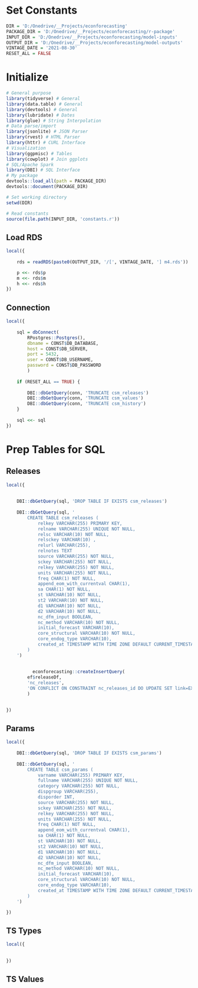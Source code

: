 # Set Constants
```r
DIR = 'D:/Onedrive/__Projects/econforecasting'
PACKAGE_DIR = 'D:/Onedrive/__Projects/econforecasting/r-package'
INPUT_DIR = 'D:/Onedrive/__Projects/econforecasting/model-inputs'
OUTPUT_DIR = 'D:/Onedrive/__Projects/econforecasting/model-outputs'
VINTAGE_DATE = '2021-08-30'
RESET_ALL = FALSE
```

# Initialize
```r
# General purpose
library(tidyverse) # General
library(data.table) # General
library(devtools) # General
library(lubridate) # Dates
library(glue) # String Interpolation
# Data parse/import
library(jsonlite) # JSON Parser
library(rvest) # HTML Parser
library(httr) # CURL Interface
# Visualization
library(ggpmisc) # Tables
library(cowplot) # Join ggplots
# SQL/Apache Spark
library(DBI) # SQL Interface
# My package
devtools::load_all(path = PACKAGE_DIR)
devtools::document(PACKAGE_DIR)

# Set working directory
setwd(DIR)

# Read constants
source(file.path(INPUT_DIR, 'constants.r'))
```


## Load RDS
```r
local({
	
	rds = readRDS(paste0(OUTPUT_DIR, '/[', VINTAGE_DATE, '] m4.rds'))

	p <<- rds$p
	m <<- rds$m
	h <<- rds$h
})
```

## Connection
```r
local({
	
	sql = dbConnect(
		RPostgres::Postgres(),
		dbname = CONST$DB_DATABASE,
		host = CONST$DB_SERVER,
		port = 5432,
		user = CONST$DB_USERNAME,
		password = CONST$DB_PASSWORD
		)
	
	if (RESET_ALL == TRUE) {
		
		DBI::dbGetQuery(conn, 'TRUNCATE csm_releases')
		DBI::dbGetQuery(conn, 'TRUNCATE csm_values')
		DBI::dbGetQuery(conn, 'TRUNCATE csm_history')
	}
	
	sql <<- sql
})
```


# Prep Tables for SQL

## Releases
```r
local({
	
	
	DBI::dbGetQuery(sql, 'DROP TABLE IF EXISTS csm_releases')
	
	DBI::dbGetQuery(sql, '
		CREATE TABLE csm_releases (
			relkey VARCHAR(255) PRIMARY KEY,
			relname VARCHAR(255) UNIQUE NOT NULL,
			relsc VARCHAR(10) NOT NULL,
			relsckey VARCHAR(10) ,
			relurl VARCHAR(255),
			relnotes TEXT
			source VARCHAR(255) NOT NULL,
			sckey VARCHAR(255) NOT NULL,
			relkey VARCHAR(255) NOT NULL,
			units VARCHAR(255) NOT NULL,
			freq CHAR(1) NOT NULL,
			append_eom_with_currentval CHAR(1),
			sa CHAR(1) NOT NULL,
			st VARCHAR(10) NOT NULL,
			st2 VARCHAR(10) NOT NULL,
			d1 VARCHAR(10) NOT NULL,
			d2 VARCHAR(10) NOT NULL,
			nc_dfm_input BOOLEAN,
			nc_method VARCHAR(10) NOT NULL,
			initial_forecast VARCHAR(10),
			core_structural VARCHAR(10) NOT NULL,
			core_endog_type VARCHAR(10),
			created_at TIMESTAMP WITH TIME ZONE DEFAULT CURRENT_TIMESTAMP
		)
	')
	
	
		  econforecasting::createInsertQuery(
	    ef$releaseDf,
	    'nc_releases',
	    'ON CONFLICT ON CONSTRAINT nc_releases_id DO UPDATE SET link=EXCLUDED.link, count=EXCLUDED.count,seriesnames=EXCLUDED.seriesnames,reldates=EXCLUDED.reldates'
	    )

	
})
```

## Params
```r
local({
	
	DBI::dbGetQuery(sql, 'DROP TABLE IF EXISTS csm_params')
	
	DBI::dbGetQuery(sql, '
		CREATE TABLE csm_params (
			varname VARCHAR(255) PRIMARY KEY,
			fullname VARCHAR(255) UNIQUE NOT NULL,
			category VARCHAR(255) NOT NULL,
			dispgroup VARCHAR(255),
			disporder INT,
			source VARCHAR(255) NOT NULL,
			sckey VARCHAR(255) NOT NULL,
			relkey VARCHAR(255) NOT NULL,
			units VARCHAR(255) NOT NULL,
			freq CHAR(1) NOT NULL,
			append_eom_with_currentval CHAR(1),
			sa CHAR(1) NOT NULL,
			st VARCHAR(10) NOT NULL,
			st2 VARCHAR(10) NOT NULL,
			d1 VARCHAR(10) NOT NULL,
			d2 VARCHAR(10) NOT NULL,
			nc_dfm_input BOOLEAN,
			nc_method VARCHAR(10) NOT NULL,
			initial_forecast VARCHAR(10),
			core_structural VARCHAR(10) NOT NULL,
			core_endog_type VARCHAR(10),
			created_at TIMESTAMP WITH TIME ZONE DEFAULT CURRENT_TIMESTAMP
		)
	')

})
```

## TS Types
```r
local({
	
	
})
```

## TS Values
```r

```

